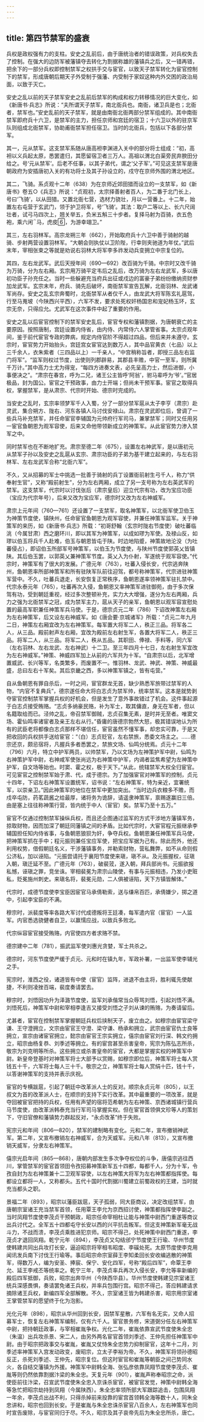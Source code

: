 ```yaml
---
---
---
```

title: 第四节禁军的盛衰
---





兵权是政权强有力的支柱。安史之乱前后，由于唐统治者的错误政策，对兵权失去了控制。在强大的边防军被藩镇夺去转化为割据称雄的藩镇兵之后，又一错再错，把余下的一部分兵权即控制禁军之权拱手交与宦官，以致天子禁军转化为宦官控制下的禁军，形成唐朝后期天子外受制于强藩、内受制于家奴这种内外交困的政治局面，以致于灭亡。

安史之乱以前的天子禁军安史之乱前后禁军的构成和权力转移情况的巨大变化，如《新唐书·兵志》所说：“夫所谓天子禁军，南北衙兵也。南衙，诸卫兵是也；北衙者，禁军也。”安史乱前的天子禁军，就是由南衙北衙两部分禁军组成的。其中南衙禁军即府兵十六卫，是禁军的主力，担任京师和宫廷的宿卫；十六卫以外的驻京军队则组成北衙禁军，协助甫衙禁军担任宿卫。当时的北衙兵，包括以下各部分禁军。

其一，元从禁军。这支禁军系随从唐高袒李渊进入关中的部分将士组成：“初，高袒以义兵起太原，悉罢遣归，其愿留宿卫者三万人。高祖以渭北白渠旁民弃腴田分给之。号‘元从禁军’。后老不任事，以其子弟代，谓之‘父子军’。”可见这支禁军是唐朝政府为安插唐初入关的有功将士及其子孙设立的，戍守在京师外围的渭北地区。

其二，飞骑。系贞观十二年（638）为在京师近郊田猎而设立的一支禁军，如《新唐书》卷五○《兵志》所说：“贞观初，太宗择善射者百人，为二番于北门长上，号曰‘飞骑’，以从田猎。又置北衙七营，选材力骁壮，月以一营番上。十二年，始置左右屯营于玄武门，领于护卫将军，号‘飞骑’。其法：取户二等以上、长六尺阔壮者，试弓马四次上，翘关举五，负米五斛三十步者。复择马射为百骑，衣五色袍，乘六闲马，虎皮，为游幸翊卫。”

其三，左右羽林军。高宗龙朔三年（662），开始取府兵十六卫中善于骑射的越骑、步射两营设置羽林军。“大朝会则执仗以卫阶陛，行幸则夹驰道为年仗。”武后末年，宰相张束之等就是劝说右羽林大将军李多祚发动兵变拥立中宗复位的。

其四，左右龙武军。武后天授年间（690—692）改百骑为千骑。中宗时又改千骑为万骑，分为左右厢。玄宗用万骑平定韦后之乱后，改万骑为左右龙武军，多以唐初功臣子孙充任之。当时一些躲避充当府兵出征或戍边的富豪子弟纷纷缴纳资财参加龙武军。玄宗末年，府兵、骑先后破坏，南衙禁军宣告瓦解，北衙羽林、龙武诸军尚存。安史之乱玄宗奔蜀时，北衙禁军从者仅千人，由龙武大将军陈玄礼扈驾，行至马嵬坡（今陕西兴平西），六军不发，要求处死权奸杨国忠和宠妃杨玉环，玄宗无奈，只得应允。尤武军在这次事件中起了重要的作用。

安史之乱以后宦官控制下的禁军安史乱后，宦官专权和藩镇割据，为唐朝衰亡的主要原因。按照唐制，宫廷设置内侍省，由内侍、内常侍六人掌管省事。太宗贞观年间，鉴于前代宦官专政的弊病，规定内侍官阶不得超过四品，但后来并未遵守。玄宗时，宦官势力开始抬头，宫廷宫女宦官达到数万人，其中品官黄衣（七品）以上三千余人，衣朱紫者（三四品以上）一千亲人，“中宫稍称旨者，即授三品左右监门将军”。“监军则权过节度，出使则列郡辟易，其郡县丰赡，中官一至军，则所冀千万计。”其中高力士尤为得宠，“每四方进奏文表，必先呈高力士，然后进御，小事便决之”。“肃宗在春宫，呼为二兄，诸王公主皆呼‘阿翁’，驸马辈呼为‘爷’。”官居极品，封为国公。宦官之干预政事，由力士开端；但尚未干预军事。宦官之取得兵权，掌握禁军，是从肃宗、代宗时开始、德宗时完成的。

当安史之乱时，玄宗率领梦军千人入蜀，分了一部分禁军扈从太子李亨（肃宗）赴灵武，集合朔方、陇右、河东各镇人马讨伐安禄山。肃宗在灵武即位后，曾调了一些兵马补充禁军，并任命宦官李辅国为元帅府行军司马，兼掌禁军；同时又任用另一宦官鱼朝恩为观军容使，后来又命他带领新成立的神策军。从此宦官势力渗入禁军之中。

同时禁军也在不断地扩充。肃宗至德二年（675），设置左右神武军，是以唐初元从禁军子孙以及安史之乱扈从玄宗、肃宗功臣的子弟为基干建立起来的，与左右羽林军、左右龙武军合称“北衙六军”。

不久，又从招募的军士中挑选一批善于骑射的兵丁设置衙前射生弓千人，称力“供奉射生官”，又称“殿前射生”，分为左右两厢，成立了另一支号称为左右英武军的禁军。这支禁军，代宗时以讨伐张后（肃宗皇后）迎立代宗有功，改为宝应功臣（宝应为代宗年号），后来又改为宝应军，德宗时又改为左右神威军。

肃宗上元年间（760—761）还设置了一支禁军，取名神策军，以北衙军使卫伯玉为神策节度使，镇陕州，任命宦官鱼朝恩为观军容使，并兼任神策军监军。关于神策军的来历，如《新唐书·兵志》所载：“初哥舒翰（玄宗时陇右节度使）破吐蕃临洮（今属甘肃）西之磨环川，即以其军为神策军，以成如璆为军使。及禄山反，如璆以伯玉将兵千人赴难，伯玉与朝恩皆屯于陕。时边地陷蹙，神策故地沦没（为吐蕃侵占），即诏伯玉所部军号神策军，以伯玉为节度使，与陕州节度使郭英乂皆镇陕。其后伯玉罢，以郭英乂兼神策军节度。英乂入为仆射，军遂统于观军容使。”代宗时，神策军有了很大的发展。广德元年（763），吐蕃入侵长安，代宗逃奔陕州，鱼朝恩率所部神策军和所有驻陕军队前往迎驾，都号称神策军，代宗进驻神策军营中。不久，吐蕃兵退走，长安恢复正常秩序，鱼朝恩遂率领神策军驻扎禁中。代宗永泰元年（765），吐蕃再次入侵，鱼朝恩又率神策军进驻御苑，由于多次保驾有功，受到朝廷重视，经过多次整顿补充，实力大大增强，遂分为左右两厢，兵力之强为北衙禁军之冠，成为禁军主力，扈从天子的亲军，鱼朝恩以观军容宣慰处置的最高军职兼任神策军兵马使。于是，德宗贞元二年（786）下诏改神策左右厢为左右神策军，后又设左右神威军。如《唐会要·京城诸军》所载：“贞元二年九月二日，神策左右厢宜改为左右神策军。每军置大将军二人，秩正三品。将军各二人，从三品。殿前射声左右厢，宜改为殿前左右射生军，各置大将军二人，秩正三品。将军二人，从三品。将军二人，秩从五品。其职田、俸禄、手料等，同六军（左右羽林、左右龙武、左右神武）十二卫。至三年四月十七日，左右射生军宜改为左右神威军。”神策、神威四军加上从前的六军共为十军。“自肃宗以后，北军增置威武、长兴等军，名类繁多，而废置不一。惟羽林、龙武、神武、神策、神威最盛，总曰左右十军矣。其后京畿之西，多以神策军镇之，皆有屯营。”

自从鱼朝恩有罪自杀后，一时之间，宦官群龙无首，缺少熟悉军旅带过禁军的人物，“内官不复典兵”，德宗遂任命大将白志贞为禁军帅，统率禁军。这本是就势剥夺宦官控制禁军掌握兵权的好机会，但是发生了意外事故错过了机会。这件事起源于白志贞接受贿赂。“志贞多纳豪民赂，补为军士，取其傭直，身无在军者，但以名籍取给而已。泾帅之乱，帝召禁军御贼，志贞召集无素，是时并无至者。唯窦文场、霍仙鸣率诸宦者及亲王左右从行。”昏庸的唐德宗勃然大怒，极其错误地认为所有的武臣老将都像白志贞那样不堪信任，宦官虽然不懂军事，却忠实可靠，于是又把收回的兵权拱手送给宦官：“（白）志贞贬官，左右禁旅，悉委文场主之。……德宗还京，颇忌宿将，凡握兵多者悉罢之，禁旅文场、仙鸣分统焉。贞元十二年（796）六月，特立中护军两员，以帅禁军，乃以文场为左神策护军中尉，仙鸣为右神策护军中尉，右神咸军使张尚远为右神策中护军，内谒者监焦希望为左神策中护军，自文场等始也。时窦、霍之权，极于天下。”从此，统辖禁军大权全归宦官。可见宦官之控制禁军始于肃、代，成于德宗。为了加强宦官对神策军的控制，贞元十四年，下诏左右神策军设置统军，诏书说：“左右神策军，特为亲近，宜署统军，以崇亲卫。”因此神策军的地位在禁军中更加突出。“当时边兵衣粮多不赡，而戍卒屯防，药茗蔬酱之给最厚，诸将务为诡辞，请遥隶神策军，禀赐遂赢旧三倍。由是塞上往往称神策行营，皆内统于中人（宦官）矣。禁军乃至十五万。”

宦官不仅通过控制禁军操纵兵权，而且还企图通过监军的方式干涉地方藩镇军务，掠取财物，因而加深了朝廷同藩镇之间的矛盾。比如代宗时，大宦官程元振继承李辅国担任知内侍省事，与鱼朝恩狼狈为奸，争夺兵权。鱼朝恩兼任神策军兵马使，把神策军抓在手中；程元振则兼任宝应军使，把宝应军据为己有。除此而外，他还利用权势，借假朝廷名义，干涉藩镇事务，并勒索财物，营私舞弊，如不从命则假公济私，加以诬陷。“元振尝请托于襄阳节度使来瑱，瑱不从。及元振握权，征瑱入朝，瑱迁延不至。广德元年（763），破裴茙，遂入朝，拜兵部尚书。元振欲报私憾，诬瑱之罪，竞坐诛。宰相裴冕为肃宗山陵使，有事与元振相违，乃发小吏赃私，贬冕施州刺史。来瑱名将，裴冕元勋，二人俱被诬陷，天下方镇皆解体。”

代宗时，成德节度使李宝臣因宦官马承倩勒索，送与缣帛百匹，承倩嫌少，掷之道中，引起李宝臣的不满。

穆宗时，派裴度等率各路大军讨代成德叛将王廷凑，每军遣内官（宦官）一人监军。内官悉选骁健者自卫，以赢懦应战，以致兵多败北。

代宗纵容宦官接受贿赂，内官使四方者求赂不禁。

德宗建中二年（781），振武监军使刘惠光贪婪，军士共杀之。

德宗时，河东节度使严缓于贞元、元和时在镇九年，军政补署，一出监军使李辅光之手。

宪宗时，淮西之役，诸道皆有中使（宦官）监阵，进退不由主将，胜利辄先使献捷，不利则凌挫百端，裴度奏请罢去。

穆宗时，刘悟因功升为泽潞节度使，监军刘承偕常当众辱骂刘悟，引起刘悟不满。刘悟死后，神策军中尉和宰相李逢吉又接受刘悟之子刘从谏的贿赂，为奏请留后。

尤甚者，宦官在控制禁军掌握朝廷兵权后挟制天子，废立由之。如穆宗由宦官梁守谦、王守澄拥立，文宗由宦官王守澄、梁守谦、杨承和拥立，武宗由宦官仇士良等拥立，宣宗由诸宦官拥立，懿宗由宦官王宗实拥立，僖宗由宦官刘行深、韩文约拥立，昭宗由杨复恭、刘季述等拥立。有的宦宫甚至杀害皇帝，宪宗为陈弘志所杀，敬宗为刘克明等所杀。这些拥立或杀害皇帝的宦官，大都是掌握实权的神策军中尉。新皇帝登基时对神策军将士大部予以赏赐，如穆宗即位后，神策军将士每人赏钱五十千，六军将士每人三十千。敬宗之立，神策军将士每人赏绢十匹，钱十千，以答谢神策军的支持并表示庆祝。

宦官的专横跋扈，引起了朝廷中改革派人士的反对。顺宗永贞元年（805），以王叔文为首的改革派人士，在顺宗的支持下实行改革。其中最重要的一项改革，就是夺回被宦官把持的兵权，任用有声望的宿将范希朝为左右神策、京西诸城镇行营兵马节度使，由改革派韩泰充当行军司马掌握实权。但在宦官首领俱文珍等人的策划下，守旧官僚和藩镇势力群起反对，“永贞改革”终于失败。

宪宗元和年间（806—820），禁军的建制略有变化。元和二年，宣布撤销神武军。第二年，又宣布撤销左右神威军，合为天威军。元和八年（813），又宣布撤销天威军，分隶左右神策军。

僖宗光启年间（865—868），唐朝内部发生多次争夺权位的斗争，唐僖宗逃往西川，掌管禁军的宦官首领田令孜招募神策新军五十四都，每都千人，分为十军，令孜自封为左右神策兼十二卫观军容使，以左右神策大将军为左右神策都指挥使。每都设立都将一人，又称都头。五代十国时代割据川蜀建立前蜀政权的王建，当时就充当都头之职。

景福二年（893），昭宗以藩臣跋扈，天子孤弱，同大臣商议，决定改组禁军，由唐朝宗室诸王充当禁军首领，任用覃王李允为京西招讨使，神策都指挥使李副之。当时凤翔节度使李茂贞干预朝政，昭宗任命宰相杜让能与神策中尉西门重遂等商议出兵讨代之。全军五十四都屯守长安以西的兴平抗击叛军。但这支神策新军毫无战斗力，不战而溃，李茂贞乘胜进犯京师。昭宗不得己，处死神策中尉西门重遂，李茂贞才退回凤翔。乾宁元年（894），李茂贞又勾结邠宁节度使王行瑜、华州节度使韩建共同出兵攻打长安，逼迫昭宗将宰相韦昭度、李磎处死。太原节度使李克用闻讯发兵南下讨伐王行瑜等。事后昭宗命宗室薛王李知柔回长安收编逃散的神策军，得数万人，编为安圣、捧宸、保宁、安化四军，号称“殿后四军”，命覃王李允、延王李戒丕等统率之。乾宁三年，李茂贞率兵再次入侵长安，李允等率新编的殿后四军抵御，兵败，昭宗出奔华州（今陕西华县）。华州节度使韩建见宗室诸王统兵深感畏惧，奏请罢免诸王兵权，并率兵包围行宫。昭宗不得己，答应韩建请求摘除诸王兵权，新编四军全部解散。不久，宗室诸王皆为韩建杀害，昭宗用宗室诸王掌管禁军的愿望终于化为泡影。

光化元年（898），昭宗从华州回到长安，因禁军星散，六军有名无实，又命人招募军士，恢复左右神策军编制，仅有六千人。宦官景务修，宋道弼分任左右神策军中尉，把持朝廷政事，与宰相崔胤争权。光化二年，崔胤依靠宣武节度使朱全忠（朱温）出兵攻杀景、宋二人，由另外两名宦官首领刘季述、王仲先担任神策军中尉。由于昭宗把政事交与崔胤，崔胤又仗恃朱全忠势力抑制宦官，这年十二月，刘季述率神策军入宫发动政变，废昭宗，立太子李裕为帝。不久，神策军将领孙德昭反正，杀死刘季述、王仲先，昭宗复位。但这时宦官和崔胤等朝臣之间己势同水火，各自结交藩镇为外援。神策军中尉韩全海、张弘彦依靠凤翔节度使李茂贞、崔胤等则仍然依靠割据汴梁的朱全忠。天复元年（901），崔胤声称奉昭宗之命，派使臣前往汴梁，召宣武节度使朱全忠入京诛杀宦官，被宦官发觉，神策中尉韩全海等急忙把昭宗劫持到凤翔（今属陕西）。朱全忠率领所部大军跟踪追击，包围凤翔一年余，李茂贞出战不利，只得杀掉前来投靠的宦宫首领韩全海等数十人，同朱全忠讲和，昭宗也回到长安。于是崔胤与朱全忠诛杀宦官八百余人，左右神策军也同时宣告废除，与宦官同归于尽。不久，昭宗及其子哀帝先后为朱全忠所杀，唐亡。